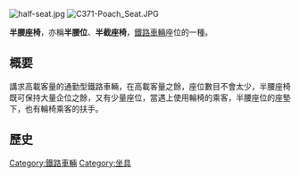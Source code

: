 {{unreferenced|time=2009-8-16}}
[[File:half-seat.jpg|thumb]]
[[File:C371-Poach_Seat.JPG|thumb]]



'''半腰座椅'''，亦稱'''半腰位'''、'''半截座椅'''，[[鐵路車輛|鐵路車輛]]座位的一種。

==概要==
講求高載客量的通勤型鐵路車輛，在高載客量之餘，座位數目不會太少，半腰座椅既可保持大量企位之餘，又有少量座位，當遇上使用輪椅的乘客，半腰座位的座墊下，也有輪椅乘客的扶手。

==歷史==

{{鐵路小作品}}

[[Category:鐵路車輛|Category:鐵路車輛]]
[[Category:坐具|Category:坐具]]